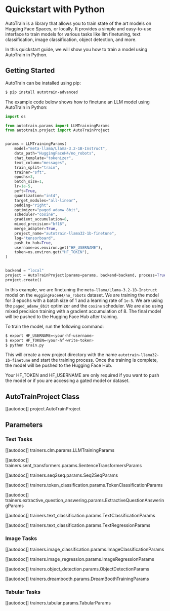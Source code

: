 # Quickstart with Python

AutoTrain is a library that allows you to train state of the art models on Hugging Face Spaces, or locally. 
It provides a simple and easy-to-use interface to train models for various tasks like llm finetuning, text classification, 
image classification, object detection, and more.

In this quickstart guide, we will show you how to train a model using AutoTrain in Python.

## Getting Started

AutoTrain can be installed using pip:

```bash
$ pip install autotrain-advanced
```

The example code below shows how to finetune an LLM model using AutoTrain in Python:

```python
import os

from autotrain.params import LLMTrainingParams
from autotrain.project import AutoTrainProject


params = LLMTrainingParams(
    model="meta-llama/Llama-3.2-1B-Instruct",
    data_path="HuggingFaceH4/no_robots",
    chat_template="tokenizer",
    text_column="messages",
    train_split="train",
    trainer="sft",
    epochs=3,
    batch_size=1,
    lr=1e-5,
    peft=True,
    quantization="int4",
    target_modules="all-linear",
    padding="right",
    optimizer="paged_adamw_8bit",
    scheduler="cosine",
    gradient_accumulation=8,
    mixed_precision="bf16",
    merge_adapter=True,
    project_name="autotrain-llama32-1b-finetune",
    log="tensorboard",
    push_to_hub=True,
    username=os.environ.get("HF_USERNAME"),
    token=os.environ.get("HF_TOKEN"),
)


backend = "local"
project = AutoTrainProject(params=params, backend=backend, process=True)
project.create()
```

In this example, we are finetuning the `meta-llama/Llama-3.2-1B-Instruct` model on the `HuggingFaceH4/no_robots` dataset.
We are training the model for 3 epochs with a batch size of 1 and a learning rate of `1e-5`.
We are using the `paged_adamw_8bit` optimizer and the `cosine` scheduler.
We are also using mixed precision training with a gradient accumulation of 8.
The final model will be pushed to the Hugging Face Hub after training.

To train the model, run the following command:

```bash
$ export HF_USERNAME=<your-hf-username>
$ export HF_TOKEN=<your-hf-write-token>
$ python train.py
```

This will create a new project directory with the name `autotrain-llama32-1b-finetune` and start the training process.
Once the training is complete, the model will be pushed to the Hugging Face Hub.

Your HF_TOKEN and HF_USERNAME are only required if you want to push the model or if you are accessing a gated model or dataset.

## AutoTrainProject Class

[[autodoc]] project.AutoTrainProject

## Parameters

### Text Tasks

[[autodoc]] trainers.clm.params.LLMTrainingParams

[[autodoc]] trainers.sent_transformers.params.SentenceTransformersParams

[[autodoc]] trainers.seq2seq.params.Seq2SeqParams

[[autodoc]] trainers.token_classification.params.TokenClassificationParams

[[autodoc]] trainers.extractive_question_answering.params.ExtractiveQuestionAnsweringParams

[[autodoc]] trainers.text_classification.params.TextClassificationParams

[[autodoc]] trainers.text_classification.params.TextRegressionParams

### Image Tasks

[[autodoc]] trainers.image_classification.params.ImageClassificationParams

[[autodoc]] trainers.image_regression.params.ImageRegressionParams

[[autodoc]] trainers.object_detection.params.ObjectDetectionParams

[[autodoc]] trainers.dreambooth.params.DreamBoothTrainingParams

### Tabular Tasks

[[autodoc]] trainers.tabular.params.TabularParams